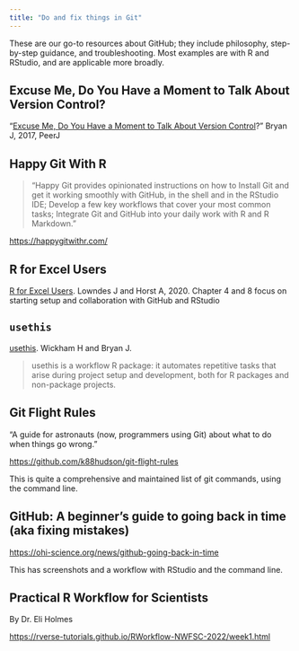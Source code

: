 ```yaml
---
title: "Do and fix things in Git"
---
```


These are our go-to resources about GitHub; they include philosophy, step-by-step guidance, and troubleshooting. Most examples are with R and RStudio, and are applicable more broadly.

## Excuse Me, Do You Have a Moment to Talk About Version Control?

"[Excuse Me, Do You Have a Moment to Talk About Version Control](https://peerj.com/preprints/3159/)?" Bryan J, 2017, PeerJ 

## Happy Git With R

> "Happy Git provides opinionated instructions on how to Install Git and get it working smoothly with GitHub, in the shell and in the RStudio IDE; Develop a few key workflows that cover your most common tasks; Integrate Git and GitHub into your daily work with R and R Markdown."

<https://happygitwithr.com/>

## R for Excel Users

[R for Excel Users](https://rstudio-conf-2020.github.io/r-for-excel/). Lowndes J and Horst A, 2020. Chapter 4 and 8 focus on starting setup and collaboration with GitHub and RStudio

## `usethis`

[usethis](https://usethis.r-lib.org/). Wickham H and Bryan J.

> usethis is a workflow R package: it automates repetitive tasks that arise during project setup and development, both for R packages and non-package projects.

## Git Flight Rules

"A guide for astronauts (now, programmers using Git) about what to do when things go wrong."

<https://github.com/k88hudson/git-flight-rules>

This is quite a comprehensive and maintained list of git commands, using the command line.

## GitHub: A beginner's guide to going back in time (aka fixing mistakes)

<https://ohi-science.org/news/github-going-back-in-time>

This has screenshots and a workflow with RStudio and the command line.

## Practical R Workflow for Scientists

By Dr. Eli Holmes

<https://rverse-tutorials.github.io/RWorkflow-NWFSC-2022/week1.html>
